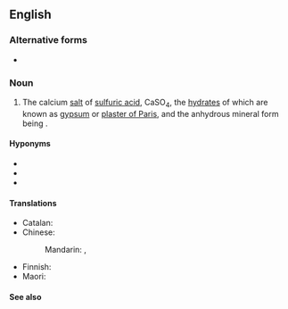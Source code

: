 ==English==
{{wikipedia}}

===Alternative forms===
* {{alter|en|calcium sulphate}}

===Noun===
{{en-noun|-}}

# {{lb|en|inorganic compound}} The calcium [[salt]] of [[sulfuric acid]], CaSO<sub>4</sub>, the [[hydrate|hydrates]] of which are known as [[gypsum]] or [[plaster of Paris]], and the anhydrous mineral form being {{l|en|anhydrite}}.

====Hyponyms====
* {{l|en|gypsum|gloss=hydrated calcium sulfate mineral}}
* {{l|en|plaster of Paris|gloss=hemihydrate of calcium sulfate}}
* {{l|en|anhydrite|gloss=anhydrous calcium sulfate mineral}}

====Translations====
{{trans-top|calcium salt of sulfuric acid}}
* Catalan: {{t|ca|sulfat de calci|m}}
* Chinese:
*: Mandarin: {{t+|cmn|硫酸鈣|sc=Hani}}, {{t+|cmn|硫酸钙|tr=liúsuāngài|sc=Hani}}
{{trans-mid}}
* Finnish: {{t+|fi|kalsiumsulfaatti}}
* Maori: {{t|mi|konupūmā pākawa pungatara}}
{{trans-bottom}}

====See also====
{{col3|en|
|plaster
|lime
}}